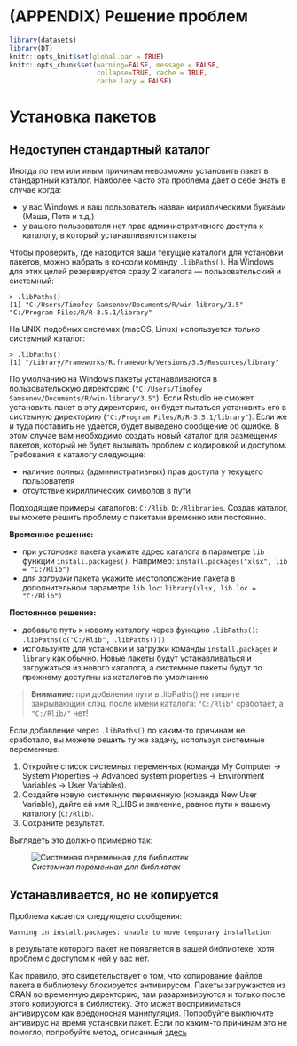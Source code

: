 # (APPENDIX) Решение проблем {-}

```r
library(datasets)
library(DT)
knitr::opts_knit$set(global.par = TRUE)
knitr::opts_chunk$set(warning=FALSE, message = FALSE, 
                      collapse=TRUE, cache = TRUE, 
                      cache.lazy = FALSE)
```

# Установка пакетов {#package-troubles}

## Недоступен стандартный каталог {#package-troubles-standard}

Иногда по тем или иным причинам невозможно установить пакет в стандартный каталог. Наиболее часто эта проблема дает о себе знать в случае когда:

- у вас Windows и ваш пользователь назван кириллическими буквами (Маша, Петя и т.д.)
- у вашего пользователя нет прав административного доступа к каталогу, в который устанавливаются пакеты

Чтобы проверить, где находится ваши текущие каталоги для установки пакетов, можно набрать в консоли команду `.libPaths()`. На Windows для этих целей резервируется сразу 2 каталога — пользовательский и системный:
```
> .libPaths()
[1] "C:/Users/Timofey Samsonov/Documents/R/win-library/3.5" "C:/Program Files/R/R-3.5.1/library"    
```

На UNIX-подобных системах (macOS, Linux) используется только системный каталог:
```
> .libPaths()
[1] "/Library/Frameworks/R.framework/Versions/3.5/Resources/library"
```

По умолчанию на Windows пакеты устанавливаются в пользовательскую директорию (`"C:/Users/Timofey Samsonov/Documents/R/win-library/3.5"`). Если Rstudio не сможет установить пакет в эту директорию, он будет пытаться установить его в системную директорию (`"C:/Program Files/R/R-3.5.1/library"`). Если же и туда поставить не удается, будет выведено сообщение об ошибке. В этом случае вам необходимо создать новый каталог для размещения пакетов, который не будет вызывать проблем с кодировкой и доступом. Требования к каталогу следующие:

- наличие полных (административных) прав доступа у текущего пользователя
- отсутствие кириллических символов в пути

Подходящие примеры каталогов: `C:/Rlib`, `D:/Rlibraries`. Создав каталог, вы можете решить проблему с пакетами временно или постоянно.

__Временное решение:__

- при _установке_ пакета укажите адрес каталога в параметре `lib` функции `install.packages()`. Например: `install.packages("xlsx", lib = "C:/Rlib")`
- для _загрузки_ пакета укажите местоположение пакета в дополнительном параметре `lib.loc`: `library(xlsx, lib.loc = "C:/Rlib")`

__Постоянное решение:__

- добавьте путь к новому каталогу через функцию `.libPaths()`: `.libPaths(c("С:/Rlib", .libPaths()))`
- используйте для установки и загрузки команды `install.packages` и `library` как обычно. Новые пакеты будут устанавливаться и загружаться из нового каталога, а системные пакеты будут по прежнему доступны из каталогов по умолчанию

> __Внимание:__ при добвлении пути в .libPaths() не пишите закрывающий слэш после имени каталога: `"С:/Rlib"` сработает, а `"С:/Rlib/"` нет!

Если добавление через `.libPaths()` по каким-то причинам не сработало, вы можете решить ту же задачу, используя системные переменные:

1. Откройте список системных переменных (команда My Computer -> System Properties -> Advanced system properties -> Environment Variables -> User Variables).
2. Создайте новую системную переменную (команда New User Variable), дайте ей имя R_LIBS и значение, равное пути к вашему каталогу (`C:/Rlib`).
3. Сохраните результат.

Выглядеть это должно примерно так:

![_Системная переменная для библиотек_](images/rlib.png)

## Устанавливается, но не копируется {#package-troubles-copy}

Проблема касается следующего сообщения:
```
Warning in install.packages: unable to move temporary installation
```

в результате которого пакет не появляется в вашей библиотеке, хотя проблем с доступом к ней у вас нет.

Как правило, это свидетельствует о том, что копирование файлов пакета в библиотеку блокируется антивирусом. Пакеты загружаются из CRAN во временную директорию, там разархивируются и только после этого копируются в библиотеку. Это может восприниматься антивирусом как вредоносная манипуляция. Попробуйте выключите антивирус на время установки пакет. Если по каким-то причинам это не помогло, попробуйте метод, описанный [здесь](https://stackoverflow.com/questions/46590002/warning-in-install-packages-unable-to-move-temporary-installation/49135949)

